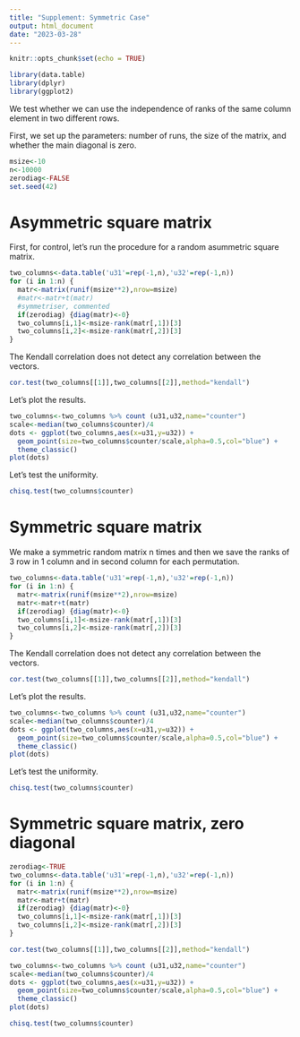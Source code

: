 ```yaml
---
title: "Supplement: Symmetric Case"
output: html_document
date: "2023-03-28"
---
```


```r
knitr::opts_chunk$set(echo = TRUE)
```

```r
library(data.table)
library(dplyr)
library(ggplot2)
```


We test whether we can use the independence of ranks of the same column element in two different rows.

First, we set up the parameters: number of runs, the size of the matrix, and whether the main diagonal is zero.

```r
msize<-10
n<-10000
zerodiag<-FALSE
set.seed(42)
```

# Asymmetric square matrix

First, for control, let's run the procedure for a random asummetric square matrix.

```r
two_columns<-data.table('u31'=rep(-1,n),'u32'=rep(-1,n))
for (i in 1:n) {
  matr<-matrix(runif(msize**2),nrow=msize)
  #matr<-matr+t(matr) 
  #symmetriser, commented
  if(zerodiag) {diag(matr)<-0}
  two_columns[i,1]<-msize-rank(matr[,1])[3]
  two_columns[i,2]<-msize-rank(matr[,2])[3]
}
```

The Kendall correlation does not detect any correlation between the vectors.

```r
cor.test(two_columns[[1]],two_columns[[2]],method="kendall")
```


Let's plot the results.

```r
two_columns<-two_columns %>% count (u31,u32,name="counter")
scale<-median(two_columns$counter)/4
dots <- ggplot(two_columns,aes(x=u31,y=u32)) + 
  geom_point(size=two_columns$counter/scale,alpha=0.5,col="blue") + 
  theme_classic()
plot(dots)
```


Let's test the uniformity.
```r
chisq.test(two_columns$counter)
```

# Symmetric square matrix

We make a symmetric random matrix n times and then we save the ranks of 3 row in 1 column and in second column for each permutation.

```r
two_columns<-data.table('u31'=rep(-1,n),'u32'=rep(-1,n))
for (i in 1:n) {
  matr<-matrix(runif(msize**2),nrow=msize)
  matr<-matr+t(matr)
  if(zerodiag) {diag(matr)<-0}
  two_columns[i,1]<-msize-rank(matr[,1])[3]
  two_columns[i,2]<-msize-rank(matr[,2])[3]
}

```

The Kendall correlation does not detect any correlation between the vectors.

```r
cor.test(two_columns[[1]],two_columns[[2]],method="kendall")
```


Let's plot the results.

```r
two_columns<-two_columns %>% count (u31,u32,name="counter")
scale<-median(two_columns$counter)/4
dots <- ggplot(two_columns,aes(x=u31,y=u32)) + 
  geom_point(size=two_columns$counter/scale,alpha=0.5,col="blue") + 
  theme_classic()
plot(dots)
```
Let's test the uniformity.
```r
chisq.test(two_columns$counter)
```


# Symmetric square matrix, zero diagonal

```r
zerodiag<-TRUE
two_columns<-data.table('u31'=rep(-1,n),'u32'=rep(-1,n))
for (i in 1:n) {
  matr<-matrix(runif(msize**2),nrow=msize)
  matr<-matr+t(matr)
  if(zerodiag) {diag(matr)<-0}
  two_columns[i,1]<-msize-rank(matr[,1])[3]
  two_columns[i,2]<-msize-rank(matr[,2])[3]
}
```


```r
cor.test(two_columns[[1]],two_columns[[2]],method="kendall")
```


```r
two_columns<-two_columns %>% count (u31,u32,name="counter")
scale<-median(two_columns$counter)/4
dots <- ggplot(two_columns,aes(x=u31,y=u32)) + 
  geom_point(size=two_columns$counter/scale,alpha=0.5,col="blue") + 
  theme_classic()
plot(dots)
```

```r
chisq.test(two_columns$counter)
```

